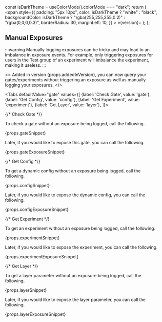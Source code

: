 
  const isDarkTheme = useColorMode().colorMode === "dark";
  return (
    <span
      style={{
        padding: "5px 10px",
        color: isDarkTheme ? "white" : "black",
        backgroundColor: isDarkTheme
          ? "rgba(255,255,255,0.2)"
          : "rgba(0,0,0,0.3)",
        borderRadius: 30,
        marginLeft: 10,
      }}
    >
      v{version}+
    </span>
  );
};

## Manual Exposures <Badge version={props.addedInVersion}/>

:::warning
Manually logging exposures can be tricky and may lead to an imbalance in exposure events. For example, only triggering exposures for users in the Test group of an experiment will imbalance the experiment, making it useless.
:::

<>
  Added in version {props.addedInVersion}, you can now query your
  gates/experiments without triggering an exposure as well as manually logging
  your exposures.
</>

<Tabs
  defaultValue="gate"
  values={[
    {label: 'Check Gate', value: 'gate'},
    {label: 'Get Config', value: 'config'},
    {label: 'Get Experiment', value: 'experiment'},
    {label: 'Get Layer', value: 'layer'},
  ]}>

{/* Check Gate */}

<TabItem value="gate">

To check a gate without an exposure being logged, call the following.

<div>{props.gateSnippet}</div>

Later, if you would like to expose this gate, you can call the following.

<div>{props.gateExposureSnippet}</div>

</TabItem>


{/* Get Config */}

<TabItem value="config" >

To get a dynamic config without an exposure being logged, call the following.

<div>{props.configSnippet}</div>

Later, if you would like to expose the dynamic config, you can call the following.

<div>{props.configExposureSnippet}</div>

</TabItem>


{/* Get Experiment */}

<TabItem value="experiment">

To get an experiment without an exposure being logged, call the following.

<div>{props.experimentSnippet}</div>

Later, if you would like to expose the experiment, you can call the following.

<div>{props.experimentExposureSnippet}</div>

</TabItem>

{/* Get Layer */}

<TabItem value="layer">

To get a layer parameter without an exposure being logged, call the following.

<div>{props.layerSnippet}</div>

Later, if you would like to expose the layer parameter, you can call the following.

<div>{props.layerExposureSnippet}</div>

</TabItem>

</Tabs>
